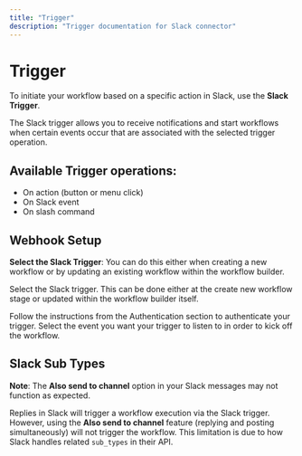 ```yaml
---
title: "Trigger"
description: "Trigger documentation for Slack connector"
---
```


# Trigger

To initiate your workflow based on a specific action in Slack, use the **Slack Trigger**.

The Slack trigger allows you to receive notifications and start workflows when certain events occur that are associated with the selected trigger operation.

## Available Trigger operations:

- On action (button or menu click)
- On Slack event
- On slash command

## Webhook Setup

**Select the Slack Trigger**: You can do this either when creating a new workflow or by updating an existing workflow within the workflow builder.

Select the Slack trigger. This can be done either at the create new workflow stage or updated within the workflow builder itself.

Follow the instructions from the Authentication section to authenticate your trigger. Select the event you want your trigger to listen to in order to kick off the workflow.

## Slack Sub Types

**Note**: The **Also send to channel** option in your Slack messages may not function as expected.

Replies in Slack will trigger a workflow execution via the Slack trigger. However, using the **Also send to channel** feature (replying and posting simultaneously) will not trigger the workflow. This limitation is due to how Slack handles related `sub_types` in their API.
